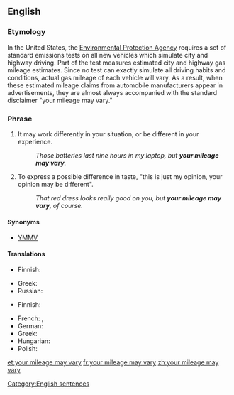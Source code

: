 ==English==

===Etymology===
In the United States, the [http://www.epa.gov Environmental Protection Agency] requires a set of standard emissions tests on all new vehicles which simulate city and highway driving.  Part of the test measures estimated city and highway gas mileage estimates.  Since no test can exactly simulate all driving habits and conditions, actual gas mileage of each vehicle will vary.  As a result, when these estimated mileage claims from automobile manufacturers appear in advertisements, they are almost always accompanied with the standard disclaimer "your mileage may vary."

===Phrase===
{{head|en|phrase|head=[[your]] [[mileage]] [[may]] [[vary]]}}
# {{context|idiomatic|lang=en}} It may work differently in your situation, or be different in your experience.
#: ''Those batteries last nine hours in my laptop, but '''your mileage may vary'''.''
# {{context|idiomatic|lang=en}} To express a possible difference in taste, "this is just my opinion, your opinion may be different". 
#: ''That red dress looks really good on you, but '''your mileage may vary''', of course.''

====Synonyms====
* [[YMMV]]

====Translations====
{{trans-top|it may work differently for you}}
* Finnish: {{t|fi|[[sinun]] [[tilanteesta|tilanteestasi]] [[en]] [[osaa]] [[sanoa]]}}
{{trans-mid}}
* Greek: {{t-|el|ίσως να δουλεύει διαφορετικά για εσένα|sc=Grek}}
* Russian: {{t-|ru|это может сработать у тебя подругому|sc=Cyrl}}
{{trans-bottom}}

{{trans-top|this is just my opinion}}
* Finnish: {{t|fi|[[tämä]] [[on]] [[vain]] [[minun]] [[mielipide|mielipiteeni]]}}
{{trans-mid}}
* French: {{t+|fr|des goûts et des couleurs, on ne discute pas}}, {{t-|fr|des goûts et des couleurs…}}
* German: {{t-|de|meiner Meinung nach}}
* Greek: {{t-|el|αυτή είναι απλά η γνώμη μου|sc=Grek}}
* Hungarian: {{t-|hu|ízlések és pofonok}}
* Polish: {{t-|pl|to tylko moje zdanie}}
{{trans-bottom}}

[[Category:English sentences]]

[[et:your mileage may vary]]
[[fr:your mileage may vary]]
[[zh:your mileage may vary]]